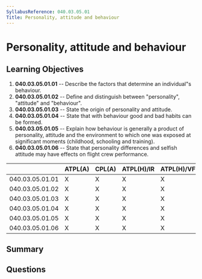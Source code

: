 ```yaml
---
SyllabusReference: 040.03.05.01
Title: Personality, attitude and behaviour
---
```


# Personality, attitude and behaviour

## Learning Objectives

1. **040.03.05.01.01** -- Describe the factors that determine an individual"s
   behaviour.
2. **040.03.05.01.02** -- Define and distinguish between "personality", "attitude"
   and "behaviour".
3. **040.03.05.01.03** -- State the origin of personality and attitude.
4. **040.03.05.01.04** -- State that with behaviour good and bad habits can be
   formed.
5. **040.03.05.01.05** -- Explain how behaviour is generally a product of
   personality, attitude and the environment to which one was exposed at
   significant moments (childhood, schooling and training).
6. **040.03.05.01.06** -- State that personality differences and selfish attitude
   may have effects on flight crew performance.

|                 | ATPL(A) | CPL(A) | ATPL(H)/IR | ATPL(H)/VFR | CPL(H) | IR  | CBIR(A) |
| --------------- | ------- | ------ | ---------- | ----------- | ------ | --- | ------- |
| 040.03.05.01.01 | X       | X      | X          | X           | X      | X   |         |
| 040.03.05.01.02 | X       | X      | X          | X           | X      | X   |         |
| 040.03.05.01.03 | X       | X      | X          | X           | X      | X   |         |
| 040.03.05.01.04 | X       | X      | X          | X           | X      | X   |         |
| 040.03.05.01.05 | X       | X      | X          | X           | X      | X   |         |
| 040.03.05.01.06 | X       | X      | X          | X           | X      | X   |         |

## Summary

## Questions
